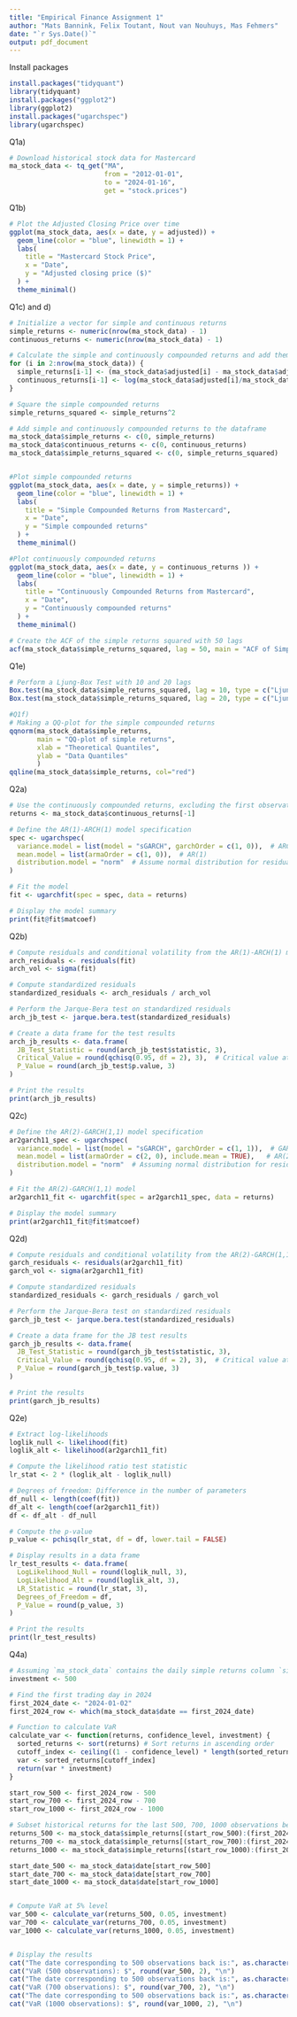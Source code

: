 ```yaml
---
title: "Empirical Finance Assignment 1"
author: "Mats Bannink, Felix Toutant, Nout van Nouhuys, Mas Fehmers"
date: "`r Sys.Date()`"
output: pdf_document
---
```


Install packages
```r
install.packages("tidyquant")
library(tidyquant)
install.packages("ggplot2")
library(ggplot2)
install.packages("ugarchspec")
library(ugarchspec)
```


Q1a)
```r
# Download historical stock data for Mastercard
ma_stock_data <- tq_get("MA",
                        from = "2012-01-01",
                        to = "2024-01-16",
                        get = "stock.prices")
```


Q1b)
```r
# Plot the Adjusted Closing Price over time
ggplot(ma_stock_data, aes(x = date, y = adjusted)) +
  geom_line(color = "blue", linewidth = 1) +
  labs(
    title = "Mastercard Stock Price",
    x = "Date",
    y = "Adjusted closing price ($)"
  ) +
  theme_minimal()
```


Q1c) and d)
```r
# Initialize a vector for simple and continuous returns
simple_returns <- numeric(nrow(ma_stock_data) - 1)
continuous_returns <- numeric(nrow(ma_stock_data) - 1)

# Calculate the simple and continuously compounded returns and add them to the vector
for (i in 2:nrow(ma_stock_data)) {
  simple_returns[i-1] <- (ma_stock_data$adjusted[i] - ma_stock_data$adjusted[i-1])/ma_stock_data$adjusted[i-1]
  continuous_returns[i-1] <- log(ma_stock_data$adjusted[i]/ma_stock_data$adjusted[i-1])
}

# Square the simple compounded returns
simple_returns_squared <- simple_returns^2

# Add simple and continuously compounded returns to the dataframe
ma_stock_data$simple_returns <- c(0, simple_returns)
ma_stock_data$continuous_returns <- c(0, continuous_returns)
ma_stock_data$simple_returns_squared <- c(0, simple_returns_squared)


#Plot simple compounded returns 
ggplot(ma_stock_data, aes(x = date, y = simple_returns)) +
  geom_line(color = "blue", linewidth = 1) +
  labs(
    title = "Simple Compounded Returns from Mastercard",
    x = "Date",
    y = "Simple compounded returns"
  ) +
  theme_minimal()

#Plot continuously compounded returns 
ggplot(ma_stock_data, aes(x = date, y = continuous_returns )) +
  geom_line(color = "blue", linewidth = 1) +
  labs(
    title = "Continuously Compounded Returns from Mastercard",
    x = "Date",
    y = "Continuously compounded returns"
  ) +
  theme_minimal()

# Create the ACF of the simple returns squared with 50 lags
acf(ma_stock_data$simple_returns_squared, lag = 50, main = "ACF of Simple Compounded Returns Squared")
```


Q1e)
```r
# Perform a Ljung-Box Test with 10 and 20 lags
Box.test(ma_stock_data$simple_returns_squared, lag = 10, type = c("Ljung-Box"))
Box.test(ma_stock_data$simple_returns_squared, lag = 20, type = c("Ljung-Box"))

#Q1f)
# Making a QQ-plot for the simple compounded returns
qqnorm(ma_stock_data$simple_returns,
       main = "QQ-plot of simple returns", 
       xlab = "Theoretical Quantiles", 
       ylab = "Data Quantiles"
       )
qqline(ma_stock_data$simple_returns, col="red")
```


Q2a)
```r
# Use the continuously compounded returns, excluding the first observation (set to 0 earlier)
returns <- ma_stock_data$continuous_returns[-1]

# Define the AR(1)-ARCH(1) model specification
spec <- ugarchspec(
  variance.model = list(model = "sGARCH", garchOrder = c(1, 0)),  # ARCH(1)
  mean.model = list(armaOrder = c(1, 0)),  # AR(1)
  distribution.model = "norm"  # Assume normal distribution for residuals
)

# Fit the model
fit <- ugarchfit(spec = spec, data = returns)

# Display the model summary
print(fit@fit$matcoef)
```


Q2b)
```r
# Compute residuals and conditional volatility from the AR(1)-ARCH(1) model
arch_residuals <- residuals(fit)
arch_vol <- sigma(fit)

# Compute standardized residuals
standardized_residuals <- arch_residuals / arch_vol

# Perform the Jarque-Bera test on standardized residuals
arch_jb_test <- jarque.bera.test(standardized_residuals)

# Create a data frame for the test results
arch_jb_results <- data.frame(
  JB_Test_Statistic = round(arch_jb_test$statistic, 3),
  Critical_Value = round(qchisq(0.95, df = 2), 3),  # Critical value at 95% confidence level for df = 2
  P_Value = round(arch_jb_test$p.value, 3)
)

# Print the results
print(arch_jb_results)
```


Q2c)
```r
# Define the AR(2)-GARCH(1,1) model specification
ar2garch11_spec <- ugarchspec(
  variance.model = list(model = "sGARCH", garchOrder = c(1, 1)),  # GARCH(1,1)
  mean.model = list(armaOrder = c(2, 0), include.mean = TRUE),   # AR(2)
  distribution.model = "norm"  # Assuming normal distribution for residuals
)

# Fit the AR(2)-GARCH(1,1) model
ar2garch11_fit <- ugarchfit(spec = ar2garch11_spec, data = returns)

# Display the model summary
print(ar2garch11_fit@fit$matcoef)

```


Q2d)
```r
# Compute residuals and conditional volatility from the AR(2)-GARCH(1,1) model
garch_residuals <- residuals(ar2garch11_fit)
garch_vol <- sigma(ar2garch11_fit)

# Compute standardized residuals
standardized_residuals <- garch_residuals / garch_vol

# Perform the Jarque-Bera test on standardized residuals
garch_jb_test <- jarque.bera.test(standardized_residuals)

# Create a data frame for the JB test results
garch_jb_results <- data.frame(
  JB_Test_Statistic = round(garch_jb_test$statistic, 3),
  Critical_Value = round(qchisq(0.95, df = 2), 3),  # Critical value at 95% confidence level for df = 2
  P_Value = round(garch_jb_test$p.value, 3)
)

# Print the results
print(garch_jb_results)
```


Q2e)
```r
# Extract log-likelihoods
loglik_null <- likelihood(fit)
loglik_alt <- likelihood(ar2garch11_fit)

# Compute the likelihood ratio test statistic
lr_stat <- 2 * (loglik_alt - loglik_null)

# Degrees of freedom: Difference in the number of parameters
df_null <- length(coef(fit))
df_alt <- length(coef(ar2garch11_fit))
df <- df_alt - df_null

# Compute the p-value
p_value <- pchisq(lr_stat, df = df, lower.tail = FALSE)

# Display results in a data frame
lr_test_results <- data.frame(
  LogLikelihood_Null = round(loglik_null, 3),
  LogLikelihood_Alt = round(loglik_alt, 3),
  LR_Statistic = round(lr_stat, 3),
  Degrees_of_Freedom = df,
  P_Value = round(p_value, 3)
)

# Print the results
print(lr_test_results)
```


Q4a)
```r
# Assuming `ma_stock_data` contains the daily simple returns column `simple_returns`
investment <- 500

# Find the first trading day in 2024
first_2024_date <- "2024-01-02"
first_2024_row <- which(ma_stock_data$date == first_2024_date)

# Function to calculate VaR
calculate_var <- function(returns, confidence_level, investment) {
  sorted_returns <- sort(returns) # Sort returns in ascending order
  cutoff_index <- ceiling((1 - confidence_level) * length(sorted_returns))
  var <- sorted_returns[cutoff_index]
  return(var * investment)
}

start_row_500 <- first_2024_row - 500
start_row_700 <- first_2024_row - 700
start_row_1000 <- first_2024_row - 1000

# Subset historical returns for the last 500, 700, 1000 observations before the date
returns_500 <- ma_stock_data$simple_returns[(start_row_500):(first_2024_row - 1)]
returns_700 <- ma_stock_data$simple_returns[(start_row_700):(first_2024_row - 1)]
returns_1000 <- ma_stock_data$simple_returns[(start_row_1000):(first_2024_row - 1)]

start_date_500 <- ma_stock_data$date[start_row_500]
start_date_700 <- ma_stock_data$date[start_row_700]
start_date_1000 <- ma_stock_data$date[start_row_1000]


# Compute VaR at 5% level
var_500 <- calculate_var(returns_500, 0.05, investment)
var_700 <- calculate_var(returns_700, 0.05, investment)
var_1000 <- calculate_var(returns_1000, 0.05, investment)


# Display the results
cat("The date corresponding to 500 observations back is:", as.character(start_date_500), "\n")
cat("VaR (500 observations): $", round(var_500, 2), "\n")
cat("The date corresponding to 500 observations back is:", as.character(start_date_700), "\n")
cat("VaR (700 observations): $", round(var_700, 2), "\n")
cat("The date corresponding to 500 observations back is:", as.character(start_date_1000), "\n")
cat("VaR (1000 observations): $", round(var_1000, 2), "\n")
```